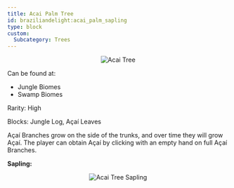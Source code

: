 ```yaml
---
title: Acai Palm Tree
id: braziliandelight:acai_palm_sapling
type: block
custom:
  Subcategory: Trees
---
```


<p align="center">
    <img src="https://file.notion.so/f/f/7a132b8b-fabb-462d-b4d9-5d4f8b95d059/9c233463-19ea-4a3a-8ba0-599f4749fa60/image.png?table=block&id=128d5c71-c941-80bf-aa1f-e5a2ed39b455&spaceId=7a132b8b-fabb-462d-b4d9-5d4f8b95d059&expirationTimestamp=1739772000000&signature=vCsjiseE2X_At1Y1iuXU9rTFmg304En1RNDvHjDMFF4&downloadName=image.png"
         alt="Acai Tree"
    />
</p>

Can be found at:

- Jungle Biomes
- Swamp Biomes

Rarity: High

Blocks: Jungle Log, Açaí Leaves

Açaí Branches grow on the side of the trunks, and over time they will grow Açaí. The player can obtain Açaí by clicking with an empty hand on full Açaí Branches.

**Sapling:**

<p align="center">
    <img src="https://file.notion.so/f/f/7a132b8b-fabb-462d-b4d9-5d4f8b95d059/427eba9a-d705-42f5-b9d0-b75e8eb47a5d/image.png?table=block&id=128d5c71-c941-80e5-b9f4-e4adfa496f03&spaceId=7a132b8b-fabb-462d-b4d9-5d4f8b95d059&expirationTimestamp=1739772000000&signature=bRc7mcL2qSe9XnxBRgGm-GTv7v28coPVQtNOO-1ilgM&downloadName=image.png"
         alt="Acai Tree Sapling"
    />
</p>